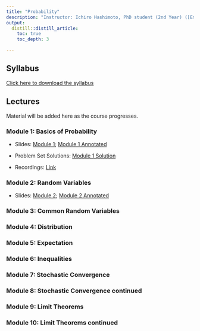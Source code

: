 ```yaml
---
title: "Probability"
description: "Instructor: Ichiro Hashimoto, PhD student (2nd Year) ([Email](mailto:ichiro.hashimoto@mail.utoronto.ca))"
output:
  distill::distill_article:
    toc: true
    toc_depth: 3

---
```



## Syllabus

[Click here to download the syllabus](Probability/2024/Syllabus/Bootcamp_Probability_Syllabus.pdf)


## Lectures

Material will be added here as the course progresses.


### Module 1: Basics of Probability
- Slides: [Module 1](Probability/2024/Slides/Module_1.pdf); [Module 1 Annotated](Probability/2024/Slides/Module_1_annotated.pdf) 

- Problem Set Solutions: [Module 1 Solution](Probability/2024/Solutions/Module_1_Solutions.pdf) 

- Recordings: [Link](https://play.library.utoronto.ca/watch/c2f381308cec6d9e0fbc48fbfb548a27)

### Module 2: Random Variables
- Slides: [Module 2](Probability/2024/Slides/Module_2.pdf); [Module 2 Annotated](Probability/2024/Slides/Module_2_annotated.pdf) 

<!--
- Problem Set Solutions: [Module 2 Solution](Probability/2024/Solutions/Module_2_Solutions.pdf) 
-->

### Module 3: Common Random Variables

<!--
- Slides: [Module 3](Probability/2024/Slides/Module_3.pdf); 
[Module 3 Annotated](Probability/2024/Slides/Module_3_annotated.pdf) 

- Problem Set Solutions: [Module 3 Solution](Probability/2024/Solutions/Module_3_Solutions.pdf) 
-->

### Module 4: Distribution
<!--
- Slides: [Module 4](Probability/2024/Slides/Module_4.pdf); 
[Module 4 Annotated](Probability/2024/Slides/Module_4_annotated.pdf) 

- Problem Set Solutions: [Module 4 Solution](Probability/2024/Solutions/Module_4_Solutions.pdf) 
-->

### Module 5: Expectation

<!--
- Slides: [Module 5](Probability/2024/Slides/Module_5.pdf); [Module 5 Annotated](Probability/2024/Slides/Module_5_annotated.pdf) 

- Problem Set Solutions: [Module 5 Solution](Probability/2024/Solutions/Module_5_Solutions.pdf) 
-->

### Module 6: Inequalities

<!--
- Slides: [Module 6](Probability/2024/Slides/Module_6.pdf); 
[Module 6 Annotated](Probability/2024/Slides/Module_6_annotated.pdf) 

- Problem Set Solutions: [Module 6 Solution](Probability/2024/Solutions/Module_6_Solutions.pdf) 
-->

### Module 7: Stochastic Convergence

<!--
- Slides: [Module 7](Probability/2024/Slides/Module_7.pdf); 
[Module 7 Annotated](Probability/2024/Slides/Module_7_annotated.pdf) 

- Problem Set Solutions: [Module 7 Solution](Probability/2024/Solutions/Module_7_Solutions.pdf) 
-->

### Module 8: Stochastic Convergence continued

<!--
- Slides: [Module 8](Probability/2024/Slides/Module_8.pdf); 
[Module 8 Annotated](Probability/2024/Slides/Module_8_annotated.pdf) 
-->

### Module 9: Limit Theorems

<!--
- Slides: [Module 9](Probability/2024/Slides/Module_9.pdf); 
[Module 9 Annotated](Probability/2024/Slides/Module_9_annotated.pdf) 

- Problem Set Solutions: [Module 9 Solution](Probability/2024/Solutions/Module_9_Solutions.pdf) 
-->

### Module 10: Limit Theorems continued

<!--
- Slides: [Module 10](Probability/2024/Slides/Module_10.pdf); 
[Module 10 Annotated](Probability/2024/Slides/Module_10_annotated.pdf) 
-->
